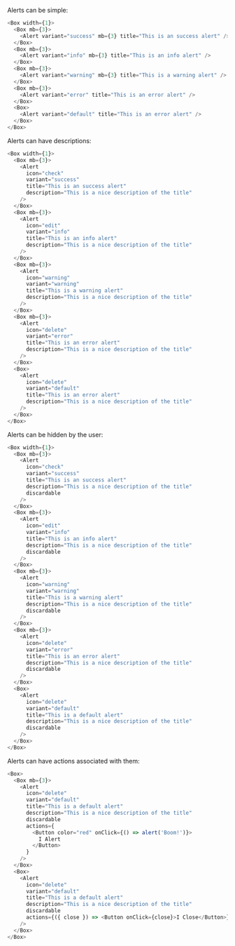 Alerts can be simple:

```typescript jsx
<Box width={1}>
  <Box mb={3}>
    <Alert variant="success" mb={3} title="This is an success alert" />
  </Box>
  <Box mb={3}>
    <Alert variant="info" mb={3} title="This is an info alert" />
  </Box>
  <Box mb={3}>
    <Alert variant="warning" mb={3} title="This is a warning alert" />
  </Box>
  <Box mb={3}>
    <Alert variant="error" title="This is an error alert" />
  </Box>
  <Box>
    <Alert variant="default" title="This is an error alert" />
  </Box>
</Box>
```

Alerts can have descriptions:

```typescript jsx
<Box width={1}>
  <Box mb={3}>
    <Alert
      icon="check"
      variant="success"
      title="This is an success alert"
      description="This is a nice description of the title"
    />
  </Box>
  <Box mb={3}>
    <Alert
      icon="edit"
      variant="info"
      title="This is an info alert"
      description="This is a nice description of the title"
    />
  </Box>
  <Box mb={3}>
    <Alert
      icon="warning"
      variant="warning"
      title="This is a warning alert"
      description="This is a nice description of the title"
    />
  </Box>
  <Box mb={3}>
    <Alert
      icon="delete"
      variant="error"
      title="This is an error alert"
      description="This is a nice description of the title"
    />
  </Box>
  <Box>
    <Alert
      icon="delete"
      variant="default"
      title="This is an error alert"
      description="This is a nice description of the title"
    />
  </Box>
</Box>
```

Alerts can be hidden by the user:

```typescript jsx
<Box width={1}>
  <Box mb={3}>
    <Alert
      icon="check"
      variant="success"
      title="This is an success alert"
      description="This is a nice description of the title"
      discardable
    />
  </Box>
  <Box mb={3}>
    <Alert
      icon="edit"
      variant="info"
      title="This is an info alert"
      description="This is a nice description of the title"
      discardable
    />
  </Box>
  <Box mb={3}>
    <Alert
      icon="warning"
      variant="warning"
      title="This is a warning alert"
      description="This is a nice description of the title"
      discardable
    />
  </Box>
  <Box mb={3}>
    <Alert
      icon="delete"
      variant="error"
      title="This is an error alert"
      description="This is a nice description of the title"
      discardable
    />
  </Box>
  <Box>
    <Alert
      icon="delete"
      variant="default"
      title="This is a default alert"
      description="This is a nice description of the title"
      discardable
    />
  </Box>
</Box>
```

Alerts can have actions associated with them:

```typescript jsx
<Box>
  <Box mb={3}>
    <Alert
      icon="delete"
      variant="default"
      title="This is a default alert"
      description="This is a nice description of the title"
      discardable
      actions={
        <Button color="red" onClick={() => alert('Boom!')}>
          I Alert
        </Button>
      }
    />
  </Box>
  <Box>
    <Alert
      icon="delete"
      variant="default"
      title="This is a default alert"
      description="This is a nice description of the title"
      discardable
      actions={({ close }) => <Button onClick={close}>I Close</Button>}
    />
  </Box>
</Box>
```
